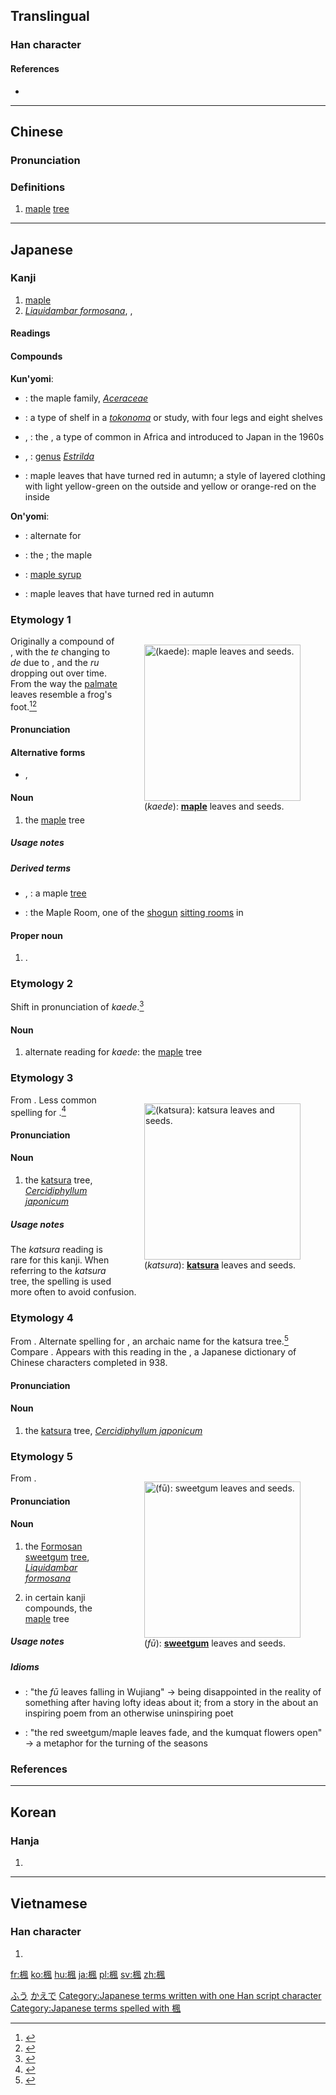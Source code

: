 {{also|枫}}
==Translingual==

===Han character===
{{Han char|rn=75|rad=木|as=09|sn=13|four=47910|canj=DHNI|ids=⿰木風}}

====References====
* {{Han ref|kx=0539.080|dkj=15126|dj=0926.210|hdz=21253.080|uh=6953|ud=26963|bh=B7AC|bd=47020}}

----

==Chinese==
{{zh-forms|s=枫}}

===Pronunciation===
{{zh-pron
|m=fēng
|c=fung1
|mc=y
|oc=y
|ma=
|cat=n
}}

===Definitions===
# [[maple]] [[tree]]

----

==Japanese==

===Kanji===
{{ja-kanji|grade=c|rs=木09}}

# [[maple]]
# ''[[Liquidambar formosana]]'', {{vern|Chinese sweetgum tree|pedia=1}}, {{vern|Formosan sweetgum tree|pedia=1}}

====Readings====
{{ja-readings
|goon=[[ふう]] (fū)
|kanon=[[ほう]] (hō)
|kun=[[かえで]] (kaede), [[かいで]] (kaide), [[かつら]] (katsura), [[おかつら]] (okatsura)
}}

====Compounds====
{{der-top|Compounds}}
'''Kun'yomi''':
* {{ja-r|楓科|かえでか}}: the maple family, ''[[Aceraceae]]''
* {{ja-r|楓棚|かえでだな}}: a type of shelf in a ''[[tokonoma]]'' or study, with four legs and eight shelves
* {{ja-r|楓鳥|かえでちょう}}, {{ja-r|カエデチョウ|かえでちょう}}: the {{vern|black-rumped waxbill|pedia=1}}, a type of {{vern|estrildid finch|pedia=1}} common in Africa and introduced to Japan in the 1960s
* {{ja-r|楓鳥科|かえでちょうか}}, {{l|ja|カエデチョウ科|かえでちょうか}}: [[genus]] ''[[Estrilda]]''
* {{ja-r|楓紅葉|かえで もみじ}}: maple leaves that have turned red in autumn; a style of layered clothing with light yellow-green on the outside and yellow or orange-red on the inside
'''On'yomi''':
* {{ja-r|楓蚕|ふうさん}}: alternate for {{m|ja|天蚕蛾|tr=tegusuga||Japanese silkworm moth, {{taxlink|Antheraea yamamai|species|noshow=1}}}}
* {{ja-r|風樹|ふうじゅ}}: the {{vern|Formosan gum tree|pedia=1}}; the maple
* {{ja-r|楓糖|ふうとう}}: [[maple syrup]]
* {{ja-r|楓葉|ふうよう}}: maple leaves that have turned red in autumn
{{der-bottom}}

===Etymology 1===
<div style="float:right;">
{{wikipedia|lang=ja|カエデ}}
{{wikipedia|Maple}}
[[File:Acer_palmatum_002.JPG|thumb|250px|{{lang|ja|楓}} (''kaede''): '''[[maple]]''' leaves and seeds.]]
</div>
{{ja-kanjitab|yomi=k|かえで}}
Originally a compound of {{compound|lang=ja|sort=かえで|蛙|tr1=kaeru|t1=frog|手|tr2=te|t2=hand}}, with the ''te'' changing to ''de'' due to {{rendaku|かえで}}, and the ''ru'' dropping out over time. From the way the [[palmate]] leaves resemble a frog's foot.<ref name="KDJ">{{R:Kokugo Dai Jiten}}</ref><ref name="DJR">{{R:Daijirin}}</ref>

====Pronunciation====
{{ja-pron|yomi=k|かえで|acc=0|acc_ref=DJR}}

====Alternative forms====
* {{ja-l|槭}}, {{l|ja|槭樹}}

====Noun====
{{ja-noun|かえで|hhira=かへで}}

# the [[maple]] tree

=====Usage notes=====
{{U:ja:biology|カエデ}}

=====Derived terms=====
{{der-top}}
* {{ja-r|楓の木|かえで の き}}, {{ja-r|楓の樹|かえで の き}}: a maple [[tree]]
* {{ja-r|楓の間|^かえで の ^ま}}: the Maple Room, one of the [[shogun]] [[sitting room]]s in {{w|Edo Castle}}
{{der-bottom}}

====Proper noun====
{{ja-pos|proper|かえで}}

# {{given name|female|lang=ja|sort=かえで}}.

===Etymology 2===
{{ja-kanjitab|yomi=k|かいで}}
Shift in pronunciation of ''kaede''.<ref name="KDJ">{{R:Kokugo Dai Jiten}}</ref>

====Noun====
{{ja-noun|かいで}}

# alternate reading for ''kaede'': the [[maple]] tree

===Etymology 3===
<div style="float:right;">
{{wikipedia|lang=ja|カツラ (植物)}}
{{wikipedia|Cercidiphyllum japonicum}}
[[File:Cercidiphyllum_japonicum2.jpg|thumb|250px|{{lang|ja|楓}} (''katsura''): '''[[katsura]]''' leaves and seeds.]]
</div>
{{ja-kanjitab|yomi=k|かつら}}
From {{etyl|ojp|ja|sort=かつら}}. Less common spelling for {{m|ja|桂|tr=''katsura''}}.<ref name="KDJ">{{R:Kokugo Dai Jiten}}</ref>

====Pronunciation====
{{ja-pron|yomi=k|かつら|acc=0|acc_ref=DJR}}

====Noun====
{{ja-noun|かつら}}

# {{ja-def|桂}} the [[katsura]] tree, ''[[Cercidiphyllum japonicum]]''

=====Usage notes=====
{{U:ja:biology|カツラ}}

The ''katsura'' reading is rare for this kanji. When referring to the ''katsura'' tree, the {{ja-l|桂}} spelling is used more often to avoid confusion.

===Etymology 4===
{{ja-kanjitab|yomi=k|おかつら}}
From {{etyl|ojp|ja|sort=おかつら}}. Alternate spelling for {{m|ja|男桂|tr=okatsura||male katsura}}, an archaic name for the katsura tree.<ref name="KDJ">{{R:Kokugo Dai Jiten}}</ref> Compare {{m|ja|女桂|tr=mekatsura||female katsura: the cinnamon tree}}. Appears with this reading in the {{m|ja|和名類聚抄|tr={{w|Wamyō Ruijushō}}}}, a Japanese dictionary of Chinese characters completed in 938.

====Pronunciation====
{{ja-pron|yomi=k|おかつら}}

====Noun====
{{ja-noun|おかつら|hhira=をかつら}} {{ja-altread|hira=おかづら|rom=okazura}}

# {{context|lang=ja|sort=おかつら|obsolete}} the [[katsura]] tree, ''[[Cercidiphyllum japonicum]]''

===Etymology 5===
<div style="float:right;">
{{wikipedia|lang=ja|フウ}}
{{wikipedia|Liquidambar formosana}}
[[File:Liquidambar_formosana_02.jpg|thumb|250px|{{lang|ja|楓}} (''fū''): '''[[sweetgum]]''' leaves and seeds.]]
</div>
{{ja-kanjitab|yomi=o|ふう}}
From {{etyl|ltc|ja|sort=ふう}} {{m|zh|楓|tr=biung}}.

====Pronunciation====
{{ja-pron|yomi=goon|ふう|acc=1|acc_ref=DJR}}

====Noun====
{{ja-noun|ふう}}

# {{ja-def|フウ}} the [[Formosan]] [[sweetgum]] [[tree]], ''[[Liquidambar formosana]]''
# in certain kanji compounds, the [[maple]] tree

=====Usage notes=====
{{U:ja:biology|フウ}}

=====Idioms=====
{{der-top|Idioms}}
* {{ja-r|楓呉江に落つ|ふう ^ごこう に おつ}}: "the ''fū'' leaves falling in Wujiang" → being disappointed in the reality of something after having lofty ideas about it; from a story in the ''{{w|New Book of Tang}}'' about an inspiring poem from an otherwise uninspiring poet
* {{ja-r|楓葉衰えて盧橘花開く|ふうよう おとろえて ろきつ はな ひらく}}: "the red sweetgum/maple leaves fade, and the kumquat flowers open" → a metaphor for the turning of the seasons
{{der-bottom}}

===References===
<references/>

[[Category:ja:Trees|ふう]]
[[Category:ja:Trees|かえで]]
[[Category:Japanese terms written with one Han script character]]
[[Category:Japanese terms spelled with 楓]]

----

==Korean==

===Hanja===
{{ko-hanja|hangeul=풍|eumhun=|rv=pung|mr=p'ung|y=phung}}

# {{defn|lang=ko|sort=木09}}

----

==Vietnamese==

===Han character===
{{vi-hantu|[[phong]]|rs=木09}}

# {{defn|lang=vi|sort=木09}}

[[fr:楓]]
[[ko:楓]]
[[hu:楓]]
[[ja:楓]]
[[pl:楓]]
[[sv:楓]]
[[zh:楓]]